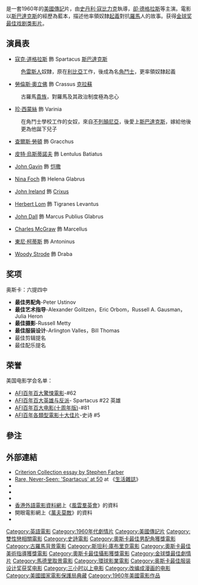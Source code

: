 {{noteTA
|T=zh-hans:斯巴达克斯 (电影); zh-tw:萬夫莫敵 (電影); zh-hk:風雲群英會;
|G1=Show
|1=zh-hans:斯巴达克斯; zh-tw:萬夫莫敵; zh-hk:風雲群英會;}}
{{Infobox film
| name           = 風雲群英會
| original_name = Spartacus
| image          = Spartacus_sheetA.jpg
| caption        = 由[[Reynold_Brown|Reynold Brown]]所製的美版電影海報
| director       = [[史丹利·寇比力克|史丹利·寇比力克]]<br />[[安東尼·曼|安東尼·曼]]<small>（未掛名）</small>
| producer       = Edward Lewis<br />[[卻·德格拉斯|卻·德格拉斯]]<small>（執行）</small>
| screenplay     = [[达尔顿·特朗勃|达尔顿·特朗勃]]
| based on       = [[Howard_Fast|Howard Fast]]的''[[Spartacus_(Fast_novel)|Spartacus]]'' 
| narrator       = [[Vic_Perrin|Vic Perrin]]
| starring       = [[卻·德格拉斯|卻·德格拉斯]] <br />[[羅蘭士·奧利花|羅蘭士·奧利花]] <br />[[皮特·烏斯蒂諾夫|皮特·烏斯蒂諾夫]] <br />[[John_Gavin|John Gavin]] <br />[[珍·西蒙絲|珍·西蒙絲]] <br />[[查爾斯·勞頓|查爾斯·勞頓]] <br />[[東尼·柯蒂斯|東尼·柯蒂斯]]
| music          = [[亞歷克士·諾斯|亞歷克士·諾斯]]
| cinematography = [[Russell_Metty|Russell Metty]]<br />[[史丹利·寇比力克|史丹利·寇比力克]]<small>（未掛名）</small>
| editing        = Robert Lawrence
| distributor    = [[环球影业|环球影业]]
| released       = {{Film date|1960|10|7}}
| runtime        = 184分鐘
| country        = [[美國電影|美國]]
| language       = 英語
| budget         = $1千2百萬
| gross          = $60,000,000
| tw_name       = 萬夫莫敵
| hk_name       = 風雲群英會
| cn_name       = 斯巴达克斯
}}
{{作品名稱|name=''Spartacus''|hk=風雲群英會|tw=萬夫莫敵|cn=斯巴达克斯}}是一套1960年的[[美國電影|美國]][[傳記|傳記]]片，由[[史丹利·寇比力克|史丹利·寇比力克]]執導，[[卻·德格拉斯|卻·德格拉斯]]等主演。電影以[[斯巴达克斯|斯巴達克斯]]的經歷為藍本，描述他率領奴隸[[斯巴达克斯起义|起義]]對抗[[古羅馬|羅馬]]人的故事。获得[[金球奖最佳戏剧类影片|金球奖最佳戏剧类影片]]。

== 演員表 ==
* [[寇克·道格拉斯|寇克·道格拉斯]] 飾 Spartacus [[斯巴达克斯|斯巴達克斯]]
:[[色雷斯人|色雷斯人]]奴隸，原在[[利比亞|利比亞]]工作，後成為名[[角鬥士|角鬥士]]，更率領奴隸起義
* [[勞倫斯·奧立佛|勞倫斯·奧立佛]] 飾 Crassus [[馬庫斯·李錫尼·克拉蘇|克拉蘇]]
:古羅馬[[貴族_(古羅馬)|貴族]]，對羅馬及其政治制度極為忠心
* [[珍·西蒙絲|珍·西蒙絲]] 飾 Varinia
:在角鬥士學校工作的女奴，來自[[不列顛尼亞|不列顛尼亞]]，後愛上[[斯巴达克斯|斯巴達克斯]]，嫁給他後更為他誕下兒子
* [[查爾斯·勞頓|查爾斯·勞頓]] 飾 Gracchus
<!---:a dedicated Roman senator who is Crassus's only real opposition. He is a Republican and a crooked pragmatist whose lack of scruples in his political dealings is his ultimate downfall.--->
* [[皮特·烏斯蒂諾夫|皮特·烏斯蒂諾夫]] 飾 Lentulus Batiatus
<!---:a shrewd, manipulative slave dealer, who purchases Spartacus, and ends up paying dearly for it. He blames Crassus for Spartacus's rebellion and for his poverty; therefore, he seeks revenge against Crassus and eventually settles that account with a little help from the Roman senator Gracchus. Peter Ustinov won his first Oscar for his role in this film; his performance was the only one to win an Oscar in a film directed by Kubrick.--->
* [[John_Gavin|John Gavin]] 飾 [[恺撒|恺撒]]
<!---:the young ambitious protege of Gracchus, who gains command of the Garrison of Rome during the chaos of the Spartacus rebellion.--->
* [[Nina_Foch|Nina Foch]] 飾 Helena Glabrus
<!---:a shrewd, manipulative sister of Marcus Publius Glabrus, who insists that Batiatus entertain them with two pairs of gladiators fighting to the death.--->
* [[John_Ireland_(actor)|John Ireland]] 飾 [[Crixus|Crixus]]
<!---:one of Spartacus' most loyal lieutenants, and serves him until he is slain in the final battle. Academy Award–nominee Ireland normally played supporting roles.--->
* [[Herbert_Lom|Herbert Lom]] 飾 Tigranes Levantus
<!---:a [[奇里乞亞|奇里乞亞]]n pirate who agrees to take the slaves out of Italy. When Spartacus and his forces reach [[布林迪西|布林迪西]], Levantus is forced to betray them, and takes no pride in it.--->
* [[John_Dall|John Dall]] 飾 Marcus Publius Glabrus
<!---:a naïve protege of Crassus, who unwittingly plays into the hands of Gracchus. Academy Award–nominee Dall was an American actor who worked primarily in the theatre.--->
* [[Charles_McGraw|Charles McGraw]] 飾 Marcellus
<!---:the gruff gladiator trainer for Lentulus Batiatus. He dislikes Spartacus immediately and singles him out for extra training and punishment. He is killed by Spartacus during the revolt.--->
* [[東尼·柯蒂斯|東尼·柯蒂斯]] 飾 Antoninus
<!---:a young [[西西里島|西西里島]]n slave who leaves his master, Crassus, and joins Spartacus. At the conclusion of the movie, [[Spartacus|Spartacus]] and Antoninus are forced to fight to the death in a gladiatorial match, the survivor to be [[crucified|crucified]].--->
* [[Woody_Strode|Woody Strode]] 飾 Draba
<!---:an [[埃塞俄比亞|埃塞俄比亞]]n being trained at the gladiatorial school. Initially, Draba refuses to tell Spartacus his name, as he knows someday he might be matched with him in the ring: each would be obliged to kill the other.--->

== 奖项 ==
奥斯卡：六提四中
*'''最佳男配角'''-Peter Ustinov
*'''最佳艺术指导'''-Alexander Golitzen，Eric Orbom，Russell A. Gausman，Julia Heron
*'''最佳摄影'''-Russell Metty
*'''最佳服装设计'''-Arlington Valles，Bill Thomas
*最佳剪辑提名
*最佳配乐提名

== 荣誉 ==
美国电影学会名单：
*[[AFI百年百大驚悚電影|AFI百年百大驚悚電影]]-#62
*[[AFI百年百大英雄与反派|AFI百年百大英雄与反派]]- Spartacus #22 英雄
*[[AFI百年百大电影(十周年版)|AFI百年百大电影(十周年版)]]-#81
*[[AFI百年各類型電影十大佳片|AFI百年各類型電影十大佳片]]-史诗 #5

== 參注 ==
{{Reflist}}

== 外部連結 ==
* [http://www.criterion.com/asp/release.asp?id=105&eid=16&section=essay Criterion Collection essay by Stephen Farber] {{Wayback|url=http://www.criterion.com/asp/release.asp?id=105&eid=16&section=essay |date=20080213035950 }}
* [https://web.archive.org/web/20101014181029/http://www.life.com/image/first/in-gallery/50241/rare-never-seen-spartacus-at-50 Rare, Never-Seen: 'Spartacus' at 50] at 《[[生活_(雜誌)|生活雜誌]]》
* {{IMDb title|0054331|風雲羣英會}}
* {{Allmovie title|45948|風雲羣英會}}
* {{rotten-tomatoes|1019544-spartacus|風雲羣英會}}
* [[香港外語電影資料網|香港外語電影資料網]]上《[http://playitagain.info/site/1961/spartacus/ 風雲羣英會]》的資料 {{zh-hk}}
* 開眼電影網上《[http://app2.atmovies.com.tw/film/fSone0412991/ 萬夫莫敵]》的資料 {{zh-tw}}
* {{douban|1298366}}

{{Stanley Kubrick}}
{{金球奖最佳剧情片}}

{{Authority control}}
{{DEFAULTSORT:Spartacus}}
[[Category:英語電影|Category:英語電影]]
[[Category:1960年代劇情片|Category:1960年代劇情片]]
[[Category:美國傳記片|Category:美國傳記片]]
[[Category:雙性戀相關電影|Category:雙性戀相關電影]]
[[Category:史詩電影|Category:史詩電影]]
[[Category:奧斯卡最佳男配角獲獎電影|Category:奧斯卡最佳男配角獲獎電影]]
[[Category:古羅馬背景電影|Category:古羅馬背景電影]]
[[Category:斯坦利·庫布里克電影|Category:斯坦利·庫布里克電影]]
[[Category:奧斯卡最佳美術指導獲獎電影|Category:奧斯卡最佳美術指導獲獎電影]]
[[Category:奧斯卡最佳攝影獲獎電影|Category:奧斯卡最佳攝影獲獎電影]]
[[Category:金球獎最佳劇情片|Category:金球獎最佳劇情片]]
[[Category:馬德里取景電影|Category:馬德里取景電影]]
[[Category:環球影業電影|Category:環球影業電影]]
[[Category:奥斯卡最佳服装设计奖获奖电影|Category:奥斯卡最佳服装设计奖获奖电影]]
[[Category:三小时以上电影|Category:三小时以上电影]]
[[Category:改编成漫画的电影|Category:改编成漫画的电影]]
[[Category:美國國家電影保護局典藏|Category:美國國家電影保護局典藏]]
[[Category:1960年美國電影作品|Category:1960年美國電影作品]]